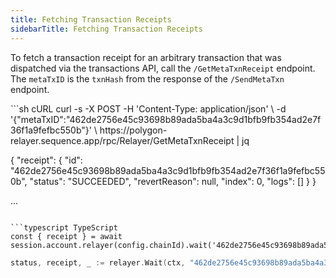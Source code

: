 ---
title: Fetching Transaction Receipts
sidebarTitle: Fetching Transaction Receipts
---

To fetch a transaction receipt for an arbitrary transaction that was dispatched via the transactions API, call the `/GetMetaTxnReceipt` endpoint.
The `metaTxID` is the `txnHash` from the response of the `/SendMetaTxn` endpoint.

<CodeGroup>
```sh cURL
curl -s -X POST -H 'Content-Type: application/json' \
  -d '{"metaTxID":"462de2756e45c93698b89ada5ba4a3c9d1bfb9fb354ad2e7f36f1a9fefbc550b"}' \
  https://polygon-relayer.sequence.app/rpc/Relayer/GetMetaTxnReceipt | jq

{
  "receipt": {
    "id": "462de2756e45c93698b89ada5ba4a3c9d1bfb9fb354ad2e7f36f1a9fefbc550b",
    "status": "SUCCEEDED",
    "revertReason": null,
    "index": 0,
    "logs": []
  }
}

...
```

```typescript TypeScript
const { receipt } = await session.account.relayer(config.chainId).wait('462de2756e45c93698b89ada5ba4a3c9d1bfb9fb354ad2e7f36f1a9fefbc550b')
```

```go Go
status, receipt, _ := relayer.Wait(ctx, "462de2756e45c93698b89ada5ba4a3c9d1bfb9fb354ad2e7f36f1a9fefbc550b")
```
</CodeGroup>
